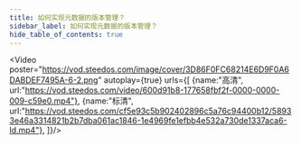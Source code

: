 ```yaml
---
title: 如何实现元数据的版本管理？
sidebar_label: 如何实现元数据的版本管理？
hide_table_of_contents: true
---
```




<Video 
    poster="https://vod.steedos.com/image/cover/3D86F0FC68214E6D9F0A6DABDEF7495A-6-2.png"
    autoplay={true}
    urls={[
        {name:"高清", url:"https://vod.steedos.com/video/600d91b8-177658fbf2f-0000-0000-009-c59e0.mp4"},
        {name:"标清", url:"https://vod.steedos.com/cf5e93c5b902402896c5a76c94400b12/58933e46a3314821b2b7dba061ac1846-1e4969fe1efbb4e532a730de1337aca6-ld.mp4"},
    ]}/>

